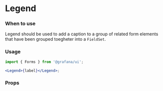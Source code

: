 
<Meta title="MDX|Legend" component={Legend} />

# Legend

### When to use

Legend should be used to add a caption to a group of related form elements that have been grouped toegheter into a `FieldSet`.

### Usage

```jsx
import { Forms } from '@grafana/ui';

<Legend>{label}</Legend>;
```

### Props

<ArgsTypes of={Legend} />

